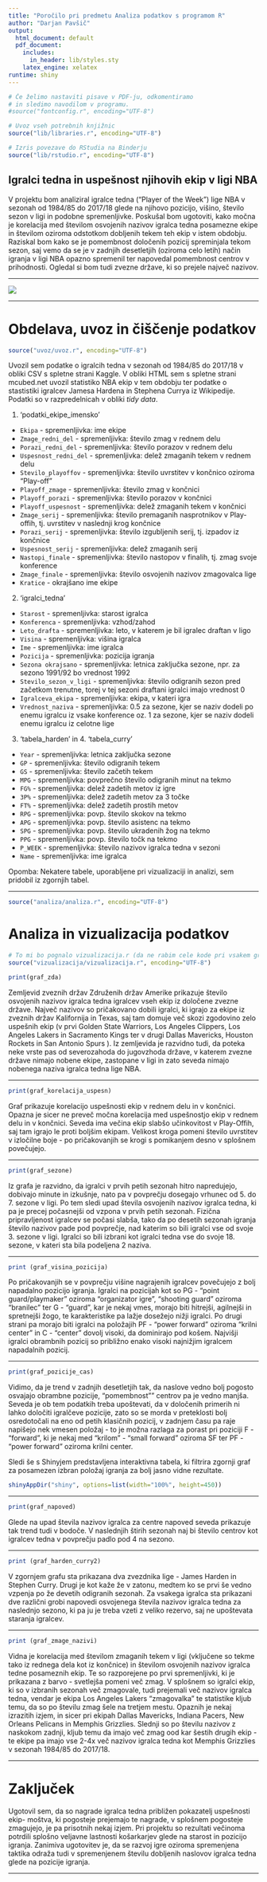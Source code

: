```yaml
---
title: "Poročilo pri predmetu Analiza podatkov s programom R"
author: "Darjan Pavšič"
output:
  html_document: default
  pdf_document:
    includes:
      in_header: lib/styles.sty
    latex_engine: xelatex
runtime: shiny
---
```


```r
# Če želimo nastaviti pisave v PDF-ju, odkomentiramo
# in sledimo navodilom v programu.
#source("fontconfig.r", encoding="UTF-8")

# Uvoz vseh potrebnih knjižnic
source("lib/libraries.r", encoding="UTF-8")
```

```r
# Izris povezave do RStudia na Binderju
source("lib/rstudio.r", encoding="UTF-8")
```

## Igralci tedna in uspešnost njihovih ekip v ligi NBA

V projektu bom analiziral igralce tedna ("Player of the Week") lige NBA v sezonah od 1984/85 do 2017/18 glede na njihovo pozicijo, višino, število sezon v ligi in podobne spremenljivke. Poskušal bom ugotoviti, kako močna je korelacija med številom osvojenih nazivov igralca tedna posamezne ekipe in številom oziroma odstotkom dobljenih tekem teh ekip v istem obdobju. Raziskal bom kako se je pomembnost določenih pozicij spreminjala tekom sezon, saj vemo da se je v zadnjih desetletjih (oziroma celo letih) način igranja v ligi NBA opazno spremenil ter napovedal pomembnost centrov v prihodnosti. Ogledal si bom tudi zvezne države, ki so prejele največ nazivov.

***

![](slike/nba-r.jpg)


***


# Obdelava, uvoz in čiščenje podatkov

```r
source("uvoz/uvoz.r", encoding="UTF-8")
```

Uvozil sem podatke o igralcih tedna v sezonah od 1984/85 do 2017/18 v obliki CSV s spletne strani Kaggle. V obliki HTML sem s spletne strani mcubed.net uvozil statistiko NBA ekip v tem obdobju ter podatke o stastistiki igralcev Jamesa Hardena in Stephena Currya iz Wikipedije. Podatki so v razpredelnicah v obliki *tidy data*.


1. 'podatki_ekipe_imensko'

  - `Ekipa` - spremenljivka: ime ekipe
  - `Zmage_redni_del` - spremenljivka: število zmag v rednem delu
  - `Porazi_redni_del` - spremenljivka: število porazov v rednem delu
  - `Uspesnost_redni_del` - spremenljivka: delež zmaganih tekem v rednem delu
  - `Stevilo_playoffov` - spremenljivka: število uvrstitev v končnico oziroma "Play-off"
  - `Playoff_zmage` - spremenljivka: število zmag v končnici
  - `Playoff_porazi` - spremenljivka: število porazov v končnici
  - `Playoff_uspesnost` - spremenljivka: delež zmaganih tekem v končnici
  - `Zmage_serij` - spremenljivka: število premaganih nasprotnikov v Play-offih, tj. uvrstitev v naslednji krog končnice
  - `Porazi_serij` - spremenljivka: število izgubljenih serij, tj. izpadov iz končnice
  - `Uspesnost_serij` - spremenljivka: delež zmaganih serij
  - `Nastopi_finale` - spremenljivka: število nastopov v finalih, tj. zmag svoje konference
  - `Zmage_finale` - spremenljivka: število osvojenih nazivov zmagovalca lige
  - `Kratice` - okrajšano ime ekipe
  

2. 'igralci_tedna'

  - `Starost` - spremenljivka: starost igralca
  - `Konferenca` - spremenljivka: vzhod/zahod
  - `Leto_drafta` - spremenljivka: leto, v katerem je bil igralec draftan v ligo
  - `Visina` - spremenljivka: višina igralca
  - `Ime` - spremenljivka: ime igralca
  - `Pozicija` - spremenljivka: pozicija igranja
  - `Sezona okrajsano` - spremenljivka: letnica zaključka sezone, npr. za sezono 1991/92 bo vrednost 1992
  - `Stevilo_sezon_v_ligi` - spremenljivka: število odigranih sezon pred začetkom trenutne, torej v tej sezoni draftani igralci imajo vrednost 0
  - `Igralceva_ekipa` - spremenljivka: ekipa, v kateri igra
  - `Vrednost_naziva` - spremenljivka: 0.5 za sezone, kjer se naziv dodeli po enemu igralcu iz vsake konference oz. 1 za sezone, kjer se naziv dodeli enemu igralcu iz celotne lige


3. 'tabela_harden' in 4. 'tabela_curry'

 - `Year` - spremenljivka: letnica zaključka sezone
 - `GP` - spremenljivka: število odigranih tekem
 - `GS` - spremenljivka: število začetih tekem
 - `MPG` - spremenljivka: povprečno število odigranih minut na tekmo
 - `FG%` - spremenljivka: delež zadetih metov iz igre
 - `3P%` - spremenljivka: delež zadetih metov za 3 točke
 - `FT%` - spremenljivka: delež zadetih prostih metov
 - `RPG` - spremenljivka: povp. število skokov na tekmo
 - `APG` - spremenljivka: povp. število asistenc na tekmo
 - `SPG` - spremenljivka: povp. število ukradenih žog na tekmo
 - `PPG` - spremenljivka: povp. število točk na tekmo
 - `P_WEEK` - spremenljivka: število nazivov igralca tedna v sezoni
 - `Name` - spremenljivka: ime igralca

  
Opomba: Nekatere tabele, uporabljene pri vizualizaciji in analizi, sem pridobil iz zgornjih tabel.


***


```r
source("analiza/analiza.r", encoding="UTF-8")
```


# Analiza in vizualizacija podatkov

```r
# To mi bo pognalo vizualizacija.r (da ne rabim cele kode pri vsakem grafu)
source("vizualizacija/vizualizacija.r", encoding="UTF-8")
```



```r
print(graf_zda)

```

Zemljevid zveznih držav Združenih držav Amerike prikazuje število osvojenih nazivov igralca tedna igralcev vseh ekip iz določene zvezne države. Največ nazivov so pričakovano dobili igralci, ki igrajo za ekipe iz zveznih držav Kalifornija in Texas, saj tam domuje več skozi zgodovino zelo uspešnih ekip (v prvi Golden State Warriors, Los Angeles Clippers, Los Angeles Lakers in Sacramento Kings ter v drugi Dallas Mavericks, Houston Rockets in San Antonio Spurs ). Iz zemljevida je razvidno tudi, da poteka neke vrste pas od severozahoda do jugovzhoda države, v katerem zvezne države nimajo nobene ekipe, zastopane v ligi in zato seveda nimajo nobenega naziva igralca tedna lige NBA.


***


```r
print(graf_korelacija_uspesn)

```


Graf prikazuje korelacijo uspešnosti ekip v rednem delu in v končnici. Opazna je sicer ne preveč močna korelacija med uspešnostjo ekip v rednem delu in v končnici. Seveda ima večina ekip slabšo učinkovitost v Play-Offih, saj tam igrajo le proti boljšim ekipam. Velikost kroga pomeni število uvrstitev v izločilne boje - po pričakovanjih se krogi s pomikanjem desno v splošnem povečujejo.


***


```r
print(graf_sezone)

```

Iz grafa je razvidno, da igralci v prvih petih sezonah hitro napredujejo, dobivajo minute in izkušnje, nato pa v povprečju dosegajo vrhunec od 5. do 7. sezone v ligi. Po tem sledi upad števila osvojenih nazivov igralca tedna, ki pa je precej počasnejši od vzpona v prvih petih sezonah. Fizična pripravljenost igralcev se počasi slabša, tako da po desetih sezonah igranja število nazivov pade pod povprečje, nad katerim so bili igralci vse od svoje 3. sezone v ligi. Igralci so bili izbrani kot igralci tedna vse do svoje 18. sezone, v kateri sta bila podeljena 2 naziva. 


***


```r
print (graf_visina_pozicija)

```

Po pričakovanjih se v povprečju višine nagrajenih igralcev povečujejo z bolj napadalno pozicijo igranja. Igralci na pozicijah kot so PG - "point guard/playmaker" oziroma "organizator igre", "shooting guard" oziroma "branilec" ter G - "guard", kar je nekaj vmes, morajo biti hitrejši, agilnejši in spretnejši žogo, te karakteristike pa lažje dosežejo nižji igralci. Po drugi strani pa morajo biti igralci na položajih PF - "power forward" oziroma "krilni center" in C - "center" dovolj visoki, da dominirajo pod košem. Najvišji igralci obrambnih pozicij so približno enako visoki najnižjim igralcem napadalnih pozicij.


***


```r
print(graf_pozicije_cas)

```

Vidimo, da je trend v zadnjih desetletjih tak, da naslove vedno bolj pogosto osvajajo obrambne pozicije, "pomembnost"" centrov pa je vedno manjša. Seveda je ob tem podatkih treba upoštevati, da v določenih primerih ni lahko določiti igralčeve pozicije, zato so se morda v preteklosti bolj osredotočali na eno od petih klasičnih pozicij, v zadnjem času pa raje napišejo nek vmesen položaj - to je možna razlaga za porast pri poziciji F  - "forward", ki je nekaj med "krilom" - "small forward" oziroma SF ter PF - "power forward" oziroma krilni center.

Sledi še s Shinyjem predstavljena interaktivna tabela, ki filtrira zgornji graf za posamezen izbran položaj igranja za bolj jasno vidne rezultate.


```r
shinyAppDir("shiny", options=list(width="100%", height=450))
```


***


```r
print(graf_napoved)

```

Glede na upad števila nazivov igralca za centre napoved seveda prikazuje tak trend tudi v bodoče. V naslednjih štirih sezonah naj bi število centrov kot igralcev tedna v povprečju padlo pod 4 na sezono.


***


```r
print (graf_harden_curry2)

```

V zgornjem grafu sta prikazana dva zvezdnika lige - James Harden in Stephen Curry. Drugi je kot kaže že v zatonu, medtem ko se prvi še vedno vzpenja po že devetih odigranih sezonah. Za vsakega igralca sta prikazani dve različni grobi napovedi osvojenega števila nazivov igralca tedna za naslednjo sezono, ki pa ju je treba vzeti z veliko rezervo, saj ne upoštevata staranja igralcev.


***


```r
print (graf_zmage_nazivi)

```


Vidna je korelacija med številom zmaganih tekem v ligi (vključene so tekme tako iz rednega dela kot iz končnice) in številom osvojenih nazivov igralca tedne posameznih ekip. Te so razporejene po prvi spremenljivki, ki je prikazana z barvo - svetlejša pomeni več zmag. V splošnem so igralci ekip, ki so v izbranih sezonah več zmagovale, tudi prejemali več nazivov igralca tedna, vendar je ekipa Los Angeles Lakers "zmagovalka" te statistike kljub temu, da so po številu zmag šele na tretjem mestu. Opaznih je nekaj izrazitih izjem, in sicer pri ekipah Dallas Mavericks, Indiana Pacers, New Orleans Pelicans in Memphis Grizzlies. Slednji so po številu nazivov z naskokom zadnji, kljub temu da imajo več zmag ood kar šestih drugih ekip - te ekipe pa imajo vse 2-4x več nazivov igralca tedna kot Memphis Grizzlies v sezonah 1984/85 do 2017/18.


***

 
# Zaključek

Ugotovil sem, da so nagrade igralca tedna približen pokazatelj uspešnosti ekip- moštva, ki pogosteje prejemajo te nagrade, v splošnem pogosteje zmagujejo, je pa prisotnih nekaj izjem. Pri projektu so rezultati večinoma potrdili splošno veljavne lastnosti košarkarjev glede na starost in pozicijo igranja. Zanimiva ugotovitev je, da se razvoj igre oziroma spremenjena taktika odraža tudi v spremenjenem številu dobljenih naslovov igralca tedna glede na pozicije igranja.

***

